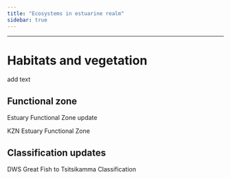 ```yaml
---
title: "Ecosystems in estuarine realm"
sidebar: true
---
```


------------------------------------------------------------------------

# Habitats and vegetation

add text

## Functional zone

Estuary Functional Zone update

KZN Estuary Functional Zone

## Classification updates

DWS Great Fish to Tsitsikamma Classification
